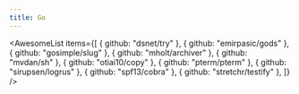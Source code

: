 ```yaml
---
title: Go
---
```


<AwesomeList
  items={[
    { github: "dsnet/try" },
    { github: "emirpasic/gods" },
    { github: "gosimple/slug" },
    { github: "mholt/archiver" },
    { github: "mvdan/sh" },
    { github: "otiai10/copy" },
    { github: "pterm/pterm" },
    { github: "sirupsen/logrus" },
    { github: "spf13/cobra" },
    { github: "stretchr/testify" },
  ]}
/>
